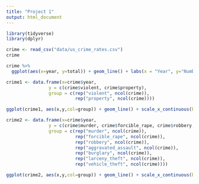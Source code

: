 ```yaml
---
title: "Project 1"
output: html_document
---
```


```r
library(tidyverse)
library(dplyr)

```

```r
crime <- read_csv("data/us_crime_rates.csv")
crime

```


```r
crime %>%
  ggplot(aes(x=year, y=total)) + geom_line() + labs(x = "Year", y="Number of Crimes", title="Total Number of Crimes by Year") + scale_x_continuous(breaks=seq(1960,2020,4))

```
```r
crime1 <- data.frame(x=crime$year,
                y = c(crime$violent, crime$property),
                group = c(rep("violent", ncol(crime)),
                          rep("property", ncol(crime))))

ggplot(crime1, aes(x,y,col=group)) + geom_line() + scale_x_continuous(breaks=seq(1960,2020,5)) + scale_y_continuous(breaks=seq(0,50000000,1000000)) + labs(x="Years", y="Number of Crimes", title="Violent and Property Crimes By Year") + facet_grid(group~.)
```
```r
crime2 <- data.frame(x=crime$year,
                y = c(crime$murder, crime$forcible_rape, crime$robbery, crime$aggravated_assault, crime$burglary, crime$larceny_theft, crime$vehicle_theft),
                group = c(rep("murder", ncol(crime)),
                          rep("forcible_rape", ncol(crime)),
                          rep("robbery", ncol(crime)),
                          rep("aggravated_assault", ncol(crime)),
                          rep("burglary", ncol(crime)),
                          rep("larceny_theft", ncol(crime)),
                          rep("vehicle_theft", ncol(crime))))

ggplot(crime2, aes(x,y,col=group)) + geom_line() + scale_x_continuous(breaks=seq(1960,2020,4)) + labs(x="Years", y="Number of Crimes", title="Crimes By Year") + facet_grid(group~.)
```


